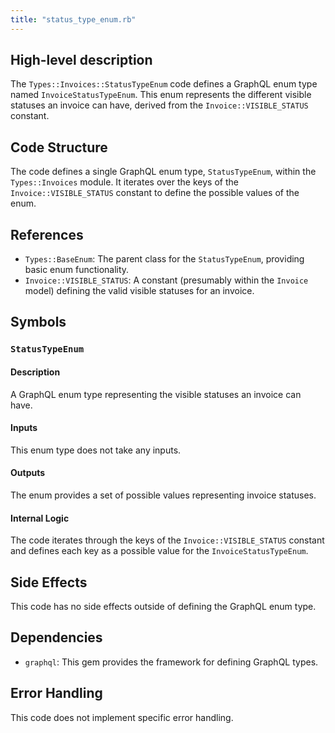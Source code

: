 ```yaml
---
title: "status_type_enum.rb"
---
```


## High-level description
The `Types::Invoices::StatusTypeEnum` code defines a GraphQL enum type named `InvoiceStatusTypeEnum`. This enum represents the different visible statuses an invoice can have, derived from the `Invoice::VISIBLE_STATUS` constant.

## Code Structure
The code defines a single GraphQL enum type, `StatusTypeEnum`, within the `Types::Invoices` module. It iterates over the keys of the `Invoice::VISIBLE_STATUS` constant to define the possible values of the enum.

## References
- `Types::BaseEnum`: The parent class for the `StatusTypeEnum`, providing basic enum functionality.
- `Invoice::VISIBLE_STATUS`: A constant (presumably within the `Invoice` model) defining the valid visible statuses for an invoice.

## Symbols

### `StatusTypeEnum`
#### Description
A GraphQL enum type representing the visible statuses an invoice can have.

#### Inputs
This enum type does not take any inputs.

#### Outputs
The enum provides a set of possible values representing invoice statuses.

#### Internal Logic
The code iterates through the keys of the `Invoice::VISIBLE_STATUS` constant and defines each key as a possible value for the `InvoiceStatusTypeEnum`.

## Side Effects
This code has no side effects outside of defining the GraphQL enum type.

## Dependencies
- `graphql`: This gem provides the framework for defining GraphQL types.

## Error Handling
This code does not implement specific error handling.
